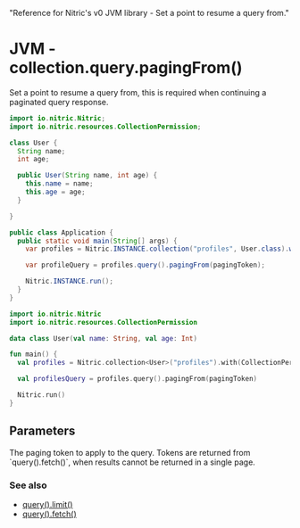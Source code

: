   "Reference for Nitric's v0 JVM library - Set a point to resume a query from."

# JVM - collection.query.pagingFrom()

Set a point to resume a query from, this is required when continuing a paginated query response.

<Tabs syncKey="jvm-lang">

<TabItem label="Java">

```java
import io.nitric.Nitric;
import io.nitric.resources.CollectionPermission;

class User {
  String name;
  int age;

  public User(String name, int age) {
    this.name = name;
    this.age = age;
  }

}

public class Application {
  public static void main(String[] args) {
    var profiles = Nitric.INSTANCE.collection("profiles", User.class).with(CollectionPermission.Read);

    var profileQuery = profiles.query().pagingFrom(pagingToken);

    Nitric.INSTANCE.run();
  }
}
```

</TabItem>

<TabItem label="Kotlin">

```kotlin
import io.nitric.Nitric
import io.nitric.resources.CollectionPermission

data class User(val name: String, val age: Int)

fun main() {
  val profiles = Nitric.collection<User>("profiles").with(CollectionPermission.Read)

  val profilesQuery = profiles.query().pagingFrom(pagingToken)

  Nitric.run()
}
```

</TabItem>

</Tabs>

## Parameters

<Properties>
  <Property name="pagingToken" required type="Map<String, String>">
    The paging token to apply to the query. Tokens are returned from
    `query().fetch()`, when results cannot be returned in a single page.
  </Property>
</Properties>

### See also

- [query().limit()](./collection-query-limit)
- [query().fetch()](./collection-query-where)
